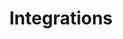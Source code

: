 ---
title: Integrations
info: Learn how to connect Twenty to your other tools.
icon: IconBrandZapier
image: /images/user-guide/integrations/plug.png
sectionInfo: A brief guide to grasp the basics of Twenty
---